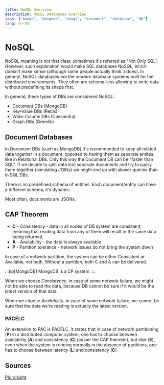 ```yaml
---
title: NoSQL Overview
description: NoSQL Databases Overview
tags: ["mongo", "mongodb", "nosql", "document", "database", "db"]
lang: en-US
---
```


# NoSQL

NoSQL meaning is not that clear, sometimes it's referred as "Not Only SQL".
However, such explanation would make SQL databases NoSQL, which doesn't make
sense (although some people actually think it does). In general, NoSQL databases
are the modern database systems built for the distributed environments. They
often are schema-less allowing to write data without predefining its shape
first.

In general, these types of DBs are considered NoSQL:

- Document DBs (MongoDB)
- Key-Value DBs (Redis)
- Wide-Column DBs (Cassandra)
- Graph DBs (Gremlin)

## Document Databases

In Document DBs (such as MongoDB) it's recommended to keep all related data
together in a document, opposed to having them as separate entites, like in
Relational DBs. Only this way the Document DB can be "faster than SQL". If we
decide to split data into separate documents and try to query them together
(simulating JOINs) we might end up with slower queries than in SQL DBs.

There is no predefined schema of entities. Each document/entity can have a
different schema, it's dynamic.

Most often, documents are JSONs.

## CAP Theorem

- **C** - Consistency - data in all nodes of DB system are consistent, meaning
  that reading data from any of them will result in the same data being
  returned.
- **A** - Availability - the data is always available
- **P** - Partition tolerance - network issues do not bring the system down

In case of a network partition, the system can be either Consistent or
Available, not both. Without a partition, both C and A can be delivered.

:::tip[MongoDB]
MongoDB is a CP system.
:::

When we choose *Consistency*, in case of some network failure, we might not be
able to read the data, because DB cannot be sure if it would be the latest
version of that data.

When we choose *Availability*, in case of some network failure, we cannot be
sure that the data we're reading is actually the latest version.

### PACELC

An extension to PAC is PACELC.  It states that in case of network partitioning
(**P**) in a distributed computer system, one has to choose between availability
(**A**) and consistency (**C**) (as per the CAP theorem), but else (**E**), even
when the system is running normally in the absence of partitions, one has to
choose between latency (**L**) and consistency (**C**).

## Sources

[Pluralsight](https://app.pluralsight.com/paths/skill/querying-and-modifying-data-in-mongodb)